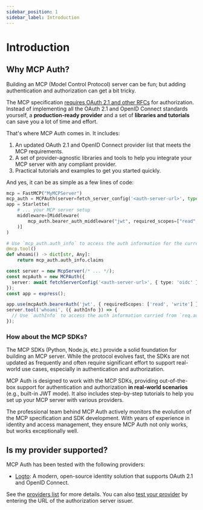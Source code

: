 ```yaml
---
sidebar_position: 1
sidebar_label: Introduction
---
```



# Introduction

## Why MCP Auth?

Building an MCP (Model Control Protocol) server can be fun; but adding authentication and authorization can get a bit tricky.

The MCP specification [requires OAuth 2.1 and other RFCs](https://modelcontextprotocol.io/specification/2025-03-26/basic/authorization) for authorization. Instead of implementing all the OAuth 2.1 and OpenID Connect standards yourself, a **production-ready provider** and a set of **libraries and tutorials** can save you a lot of time and effort.

That's where MCP Auth comes in. It includes:

1. An updated OAuth 2.1 and OpenID Connect provider list that meets the MCP requirements.
2. A set of provider-agnostic libraries and tools to help you integrate your MCP server with any compliant provider.
3. Practical tutorials and examples to get you started quickly.

And yes, it can be as simple as a few lines of code:

<Tabs groupId="sdk">

<TabItem value="python" label="Python">

```python
mcp = FastMCP("MyMCPServer")
mcp_auth = MCPAuth(server=fetch_server_config('<auth-server-url>', type=AuthServerType.OIDC))
app = Starlette(
    # ... your MCP server setup
    middleware=[Middleware(
        mcp_auth.bearer_auth_middleware("jwt", required_scopes=["read", "write"])
    )]
)

# Use `mcp_auth.auth_info` to access the auth information for the current request
@mcp.tool()
def whoami() -> dict[str, Any]:
    return mcp_auth.auth_info.claims
```

</TabItem>
<TabItem value="node" label="Node.js">

```ts
const server = new McpServer(/* ... */);
const mcpAuth = new MCPAuth({
  server: await fetchServerConfig('<auth-server-url>', { type: 'oidc' }),
});
const app = express();

app.use(mcpAuth.bearerAuth('jwt', { requiredScopes: ['read', 'write'] }));
server.tool('whoami', ({ authInfo }) => {
  // Use `authInfo` to access the auth information carried from `req.auth`
});
```

</TabItem>
</Tabs>

### How about the MCP SDKs?

The MCP SDKs (Python, Node.js, etc.) provide a solid foundation for building an MCP server. While the protocol evolves fast, the SDKs are not updated as frequently and often require significant effort to support real-world use cases, especially in authentication and authorization.

MCP Auth is designed to work with the MCP SDKs, providing out-of-the-box support for authentication and authorization **in real-world scenarios** (e.g., built-in JWT mode). It also includes step-by-step tutorials to help you set up your MCP server with various providers.

The professional team behind MCP Auth actively monitors the evolution of the MCP specification and SDK development. With years of experience in identity and access management, they ensure MCP Auth not only works, but works exceptionally well.

## Is my provider supported?

MCP Auth has been tested with the following providers:

- [Logto](https://logto.io): A modern, open-source identity solution that supports OAuth 2.1 and OpenID Connect.

See the [providers list](./providers-list.mdx) for more details. You can also [test your provider](./providers-list.mdx#test-your-provider) by entering the URL of the authorization server issuer.
